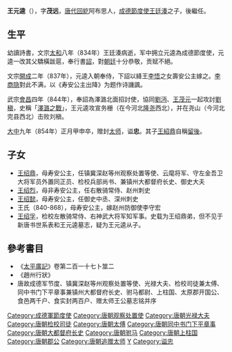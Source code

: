 {{Infobox_Person
| name =王元逵
|image=
| caption=
|box_width=170px
|occupation= 軍人
| period = 8世紀
|birth_name=
| other_names =
| Sex =男
|birth_date=?
|birth_place=恆州
|death_date= 854年
|death_place=恆州
| nationality =唐朝
| residence =
| party =
| religion =
| spouse = [[壽安公主_(李悟)|壽安公主]]
| relatives =父 [[王廷湊|王廷湊]] <br>子 [[王紹鼎|王紹鼎]]、[[王绍烈|王绍烈]]、[[王绍懿|王绍懿]]<br>女 王氏
| educate =
| past =成德節度使<br>澤潞北面招討使
| work =[[澤潞之戰|澤潞之戰]]
| award = 
}}
'''王元逵'''（{{bd|812年||854年|12月27日|catIdx=W}}），字'''茂远'''，[[唐代|唐代]][[回紇|回紇]]阿布思人，[[成德節度使|成德節度使]][[王廷湊|王廷湊]]之子，後繼任。

==生平 ==

幼讀詩書，文宗[[大和_(唐朝)|太和]]八年（834年）王廷湊病逝，军中拥立元逵為成德節度使，元逵一改其父驕橫跋扈，奉行書[[詔|詔]]，對[[朝廷|朝廷]]十分恭敬，贡赋不絕。

文宗[[開成|開成]]二年（837年），元逵入朝奉侍，下詔以絳王[[李悟_(绛王)|李悟]]之女壽安公主嫁之。[[李商隐|李商隐]]對此不满，以《寿安公主出降》为题作诗譏諷。
{{quote|<br /><blockquote>沩水闻贞媛，常山索锐师。<br />昔忧迷帝力，今分送王姬。<br />事等和强虏，恩殊睦本枝。<br />四郊多垒在，此礼恐无时。</blockquote>
}}

武宗[[会昌_(唐朝)|會昌]]四年（844年），奉詔為澤潞北面招討使，協同[[劉沔|劉沔]]、[[王茂元|王茂元]]一起攻討[[劉稹|劉稹]]，史稱「[[澤潞之戰|澤潞之戰]]」，王元逵攻宣务栅（在今河北[[隆尧|隆尧]]西北），并在尧山（今河北完县西北）击败刘稹。

[[大中_(唐朝)|大中]]九年（854年）正月甲申卒，赠封[[太师|太师]]，谥'''忠'''。其子[[王紹鼎|王紹鼎]]自稱[[留後|留後]]。

==子女==
*[[王绍鼎|王绍鼎]]，母寿安公主，任镇冀深赵等州观察处置等使、云麾将军、守左金吾卫大将军员外置同正员、检校兵部尚书、兼镇州大都督府长史、御史大夫
*[[王绍烈|王绍烈]]，母非寿安公主，任右散骑常侍、赵州刺史
*[[王绍懿|王绍懿]]，母寿安公主，任御史中丞、深州刺史
*王氏（840-868），母寿安公主，嫁赵州防御使李守宏
*[[王绍孚|王绍孚]]，检校左散骑常侍、右神武大将军知军事。史载为王绍鼎弟，但不见于新唐书世系表和王元逵墓志，疑为王元逵从子。

==參考書目==
* 《[[太平廣記|太平廣記]]》卷第二百一十七卜筮二
* 《趙州行狀》
* 唐故成德军节度、镇冀深赵等州观察处置等使、光禄大夫、检校司徒兼太傅、同中书门下平章事兼镇州大都督府长史、驸马都尉、上柱国、太原郡开国公、食邑两千户、食实封两百户、赠太师王公墓志铭并序

{{DEFAULTSORT:W}}
[[Category:成德軍節度使|Category:成德軍節度使]]
[[Category:唐朝观察处置使|Category:唐朝观察处置使]]
[[Category:唐朝光禄大夫|Category:唐朝光禄大夫]]
[[Category:唐朝检校司徒|Category:唐朝检校司徒]]
[[Category:唐朝太傅|Category:唐朝太傅]]
[[Category:唐朝同中书门下平章事|Category:唐朝同中书门下平章事]]
[[Category:唐朝大都督府长史|Category:唐朝大都督府长史]]
[[Category:唐朝驸马|Category:唐朝驸马]]
[[Category:唐朝上柱国|Category:唐朝上柱国]]
[[Category:唐朝郡公|Category:唐朝郡公]]
[[Category:唐朝追赠太师|Category:唐朝追赠太师]]
[[Category:王姓|Y]]
[[Category:谥忠|Category:谥忠]]